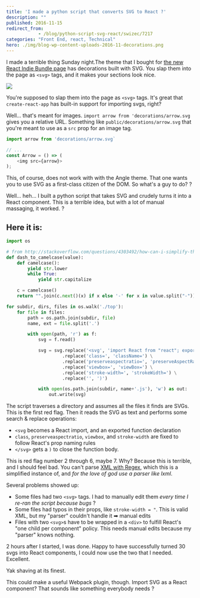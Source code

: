 ```yaml
---
title: 'I made a python script that converts SVG to React ?'
description: ""
published: 2016-11-15
redirect_from: 
            - /blog/python-script-svg-react/swizec/7217
categories: "Front End, react, Technical"
hero: ./img/blog-wp-content-uploads-2016-11-decorations.png
---
```

I made a terrible thing Sunday night.The theme that I bought for [the new React Indie Bundle page](https://swizec.com/blog/livecoding-26-new-page-react-indie-bundle/swizec/7211) has decorations built with SVG. You slap them into the page as `<svg>` tags, and it makes your sections look nice.



![](./img/blog-wp-content-uploads-2016-11-decorations.png)



You&#x27;re supposed to slap them into the page as `<svg>` tags. It&#x27;s great that `create-react-app` has built-in support for importing svgs, right?



Well… that&#x27;s meant for images. `import arrow from 'decorations/arrow.svg` gives you a relative URL. Something like `public/decorations/arrow.svg` that you&#x27;re meant to use as a `src` prop for an image tag.



```javascript
import arrow from 'decorations/arrow.svg`

// ...
const Arrow = () => (
    <img src={arrow}>
);
```



This, of course, does not work with with the Angle theme. That one wants you to use SVG as a first-class citizen of the DOM. So what&#x27;s a guy to do? ?



Well… heh… I built a python script that takes SVG and crudely turns it into a React component. This is a terrible idea, but with a lot of manual massaging, it worked. ?



## Here it is:



```python
import os

# from http://stackoverflow.com/questions/4303492/how-can-i-simplify-this-conversion-from-underscore-to-camelcase-in-python
def dash_to_camelcase(value):
    def camelcase():
        yield str.lower
        while True:
            yield str.capitalize

    c = camelcase()
    return "".join(c.next()(x) if x else '-' for x in value.split("-"))

for subdir, dirs, files in os.walk('./top'):
    for file in files:
        path = os.path.join(subdir, file)
        name, ext = file.split('.')

        with open(path, 'r') as f:
            svg = f.read()

            svg = svg.replace('<svg', 'import React from "react"; export const %s = () => (<svg' % dash_to_camelcase(name), 1) \
                     .replace('class=', 'className=') \
                     .replace('preserveaspectratio=', 'preserveAspectRatio=') \
                     .replace('viewbox=', 'viewBox=') \
                     .replace('stroke-width=', 'strokeWidth=') \
                     .replace('', ')')

            with open(os.path.join(subdir, name+'.js'), 'w') as out:
                out.write(svg)
```



The script traverses a directory and assumes all the files it finds are SVGs. This is the first red flag. Then it reads the SVG as text and performs some search &amp; replace operations:



- `<svg` becomes a React import, and an exported function declaration
- `class`, `preserveaspectratio`, `viewbox`, and `stroke-width` are fixed to follow React&#x27;s prop naming rules
- `</svg>` gets a `)` to close the function body.



This is red flag number 2 through 6, maybe 7. Why? Because this is terrible, and I should feel bad. You can&#x27;t parse [XML with Regex](http://stackoverflow.com/questions/1732348/regex-match-open-tags-except-xhtml-self-contained-tags), which this is a simplified instance of, and _for the love of god use a parser like lxml_.



Several problems showed up:



- Some files had two `<svg>` tags. I had to manually edit them _every time I re-ran the script because bugs_ ?
- Some files had typos in their props, like `stroke-width = "`. This is valid XML, but my &quot;parser&quot; couldn&#x27;t handle it ➡ manual edits
- Files with two `<svg>`s have to be wrapped in a `<div>` to fulfill React&#x27;s &quot;one child per component&quot; policy. This needs manual edits because my &quot;parser&quot; knows nothing.



2 hours after I started, I was done. Happy to have successfully turned 30 svgs into React components, I could now use the two that I needed. Excellent.



Yak shaving at its finest.



This could make a useful Webpack plugin, though. Import SVG as a React component? That sounds like something everybody needs ?